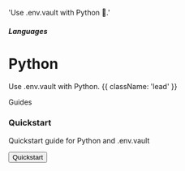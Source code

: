 

  'Use .env.vault with Python 🐍.'

##### Languages
# Python

Use .env.vault with Python. {{ className: 'lead' }}

<div className="my-16 xl:max-w-none">
  <Heading level={2} id="guides">
    Guides
  </Heading>
  <div className="not-prose mt-4 grid grid-cols-1 gap-x-6 gap-y-10 border-t border-zinc-900/5 pt-10 dark:border-white/5 sm:grid-cols-2 xl:max-w-none xl:grid-cols-3">
    <div key="quickstart" className="flex flex-row-reverse gap-6">
      <div className="flex-auto">
        <h3 className="text-sm font-semibold text-zinc-900 dark:text-white">
          Quickstart
        </h3>
        <p className="mt-1 text-sm text-zinc-600 dark:text-zinc-400">Quickstart guide for Python and .env.vault</p>
        <p className="mt-4"><Button href="/docs/quickstart" variant="text" arrow="right">Quickstart</Button></p>
      </div>
      <PythonIcon class="h-9 w-9 text-[#3776AB]"/>
    </div>
  </div>
</div>
